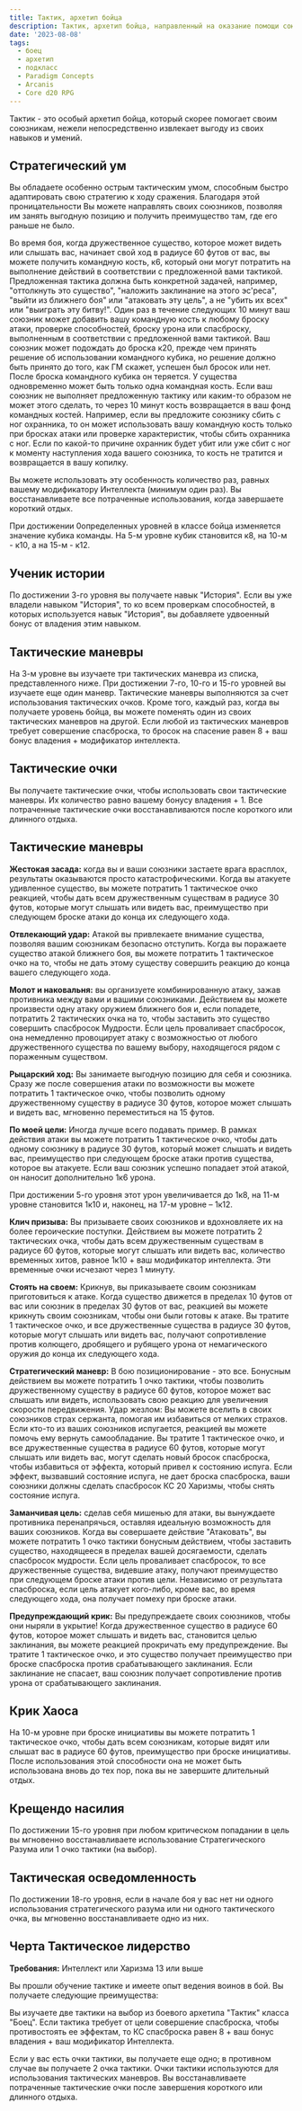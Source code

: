 ```yaml
---
title: Тактик, архетип бойца
description: Тактик, архетип бойца, направленный на оказание помощи союзникам на поле боя.
date: '2023-08-08'
tags:
  - боец
  - архетип
  - подкласс
  - Paradigm Concepts
  - Arcanis
  - Core d20 RPG
---
```


Тактик - это особый архетип бойца, который скорее помогает своим союзникам, нежели непосредственно извлекает выгоду из своих навыков и умений.

## Стратегический ум

Вы обладаете особенно острым тактическим умом, способным быстро адаптировать свою стратегию к ходу сражения. Благодаря этой проницательности Вы можете направлять своих союзников, позволяя им занять выгодную позицию и получить преимущество там, где его раньше не было.

Во время боя, когда дружественное существо, которое может видеть или слышать вас, начинает свой ход в радиусе 60 футов от вас, вы можете получить командную кость, к6, который они могут потратить на выполнение действий в соответствии с предложенной вами тактикой. Предложенная тактика должна быть конкретной задачей, например, "оттолкнуть это существо", "наложить заклинание на этого эс'реса", "выйти из ближнего боя" или "атаковать эту цель", а не "убить их всех" или "выиграть эту битву!". Один раз в течение следующих 10 минут ваш союзник может добавить вашу командную кость к любому броску атаки, проверке способностей, броску урона или спасброску, выполненным в соответствии с предложенной вами тактикой. Ваш союзник может подождать до броска к20, прежде чем принять решение об использовании командного кубика, но решение должно быть принято до того, как ГМ скажет, успешен был бросок или нет. После броска командного кубика он теряется. У существа одновременно может быть только одна командная кость. Если ваш союзник не выполняет предложенную тактику или каким-то образом не может этого сделать, то через 10 минут кость возвращается в ваш фонд командных костей. Например, если вы предложите союзнику сбить с ног охранника, то он может использовать вашу командную кость только при бросках атаки или проверке характеристик, чтобы сбить охранника с ног. Если по какой-то причине охранник будет убит или уже сбит с ног к моменту наступления хода вашего союзника, то кость не тратится и возвращается в вашу копилку.

Вы можете использовать эту особенность количество раз, равных вашему модификатору Интеллекта (минимум один раз). Вы восстанавливаете все потраченные использования, когда завершаете короткий отдых.

При достижении 0определенных уровней в классе бойца изменяется значение кубика команды. На 5-м уровне кубик становится к8, на 10-м - к10, а на 15-м - к12.

## Ученик истории

По достижении 3-го уровня вы получаете навык "История". Если вы уже владели навыком "История", то ко всем проверкам способностей, в которых используется навык "История", вы добавляете удвоенный бонус от владения этим навыком.

## Тактические маневры

На 3-м уровне вы изучаете три тактических маневра из списка, представленного ниже. При достижении 7-го, 10-го и 15-го уровней вы изучаете еще один маневр. Тактические маневры выполняются за счет использования тактических очков. Кроме того, каждый раз, когда вы получаете уровень бойца, вы можете поменять один из своих тактических маневров на другой. Если любой из тактических маневров требует совершение спасброска, то бросок на спасение равен 8 + ваш бонус владения + модификатор интеллекта.

## Тактические очки

Вы получаете тактические очки, чтобы использовать свои тактические маневры. Их количество равно вашему бонусу владения + 1. Все потраченные тактические очки восстанавливаются после короткого или длинного отдыха.

## Тактические маневры

**Жестокая засада:** когда вы и ваши союзники застаете врага врасплох, результаты оказываются просто катастрофическими. Когда вы атакуете удивленное существо, вы можете потратить 1 тактическое очко реакцией, чтобы дать всем дружественным существам в радиусе 30 футов, которые могут слышать или видеть вас, преимущество при следующем броске атаки до конца их следующего хода.

**Отвлекающий удар:** Атакой вы привлекаете внимание существа, позволяя вашим союзникам безопасно отступить. Когда вы поражаете существо атакой ближнего боя, вы можете потратить 1 тактическое очко на то, чтобы не дать этому существу совершить реакцию до конца вашего следующего хода.

**Молот и наковальня:** вы организуете комбинированную атаку, зажав противника между вами и вашими союзниками. Действием вы можете произвести одну атаку оружием ближнего боя и, если попадете, потратить 2 тактических очка на то, чтобы заставить это существо совершить спасбросок Мудрости. Если цель проваливает спасбросок, она немедленно провоцирует атаку с возможностью от любого дружественного существа по вашему выбору, находящегося рядом с пораженным существом.

**Рыцарский ход:** Вы занимаете выгодную позицию для себя и союзника. Сразу же после совершения атаки по возможности вы можете потратить 1 тактическое очко, чтобы позволить одному дружественному существу в радиусе 30 футов, которое может слышать и видеть вас, мгновенно переместиться на 15 футов.

**По моей цели:** Иногда лучше всего подавать пример. В рамках действия атаки вы можете потратить 1 тактическое очко, чтобы дать одному союзнику в радиусе 30 футов, который может слышать и видеть вас, преимущество при следующем броске атаки против существа, которое вы атакуете. Если ваш союзник успешно попадает этой атакой, он наносит дополнительно 1к6 урона.

При достижении 5-го уровня этот урон увеличивается до 1к8, на 11-м уровне становится 1к10 и, наконец, на 17-м уровне – 1к12.

**Клич призыва:** Вы призываете своих союзников и вдохновляете их на более героические поступки. Действием вы можете потратить 2 тактических очка, чтобы дать всем дружественным существам в радиусе 60 футов, которые могут слышать или видеть вас, количество временных хитов, равное 1к10 + ваш модификатор интеллекта. Эти временные очки исчезают через 1 минуту.

**Стоять на своем:** Крикнув, вы приказываете своим союзникам приготовиться к атаке. Когда существо движется в пределах 10 футов от вас или союзник в пределах 30 футов от вас, реакцией вы можете крикнуть своим союзникам, чтобы они были готовы к атаке. Вы тратите 1 тактическое очко, и все дружественные существа в радиусе 30 футов, которые могут слышать или видеть вас, получают сопротивление против колющего, дробящего и рубящего урона от немагического оружия до конца их следующего хода.

**Стратегический маневр:** В бою позиционирование - это все. Бонусным действием вы можете потратить 1 очко тактики, чтобы позволить дружественному существу в радиусе 60 футов, которое может вас слышать или видеть, использовать свою реакцию для увеличения скорости передвижения.
Удар жезлом: Вы можете вселить в своих союзников страх сержанта, помогая им избавиться от мелких страхов. Если кто-то из ваших союзников испугается, реакцией вы можете помочь ему вернуть самообладание. Вы тратите 1 тактическое очко, и все дружественные существа в радиусе 60 футов, которые могут слышать или видеть вас, могут сделать новый бросок спасброска, чтобы избавиться от эффекта, который привел к состоянию испуга. Если эффект, вызвавший состояние испуга, не дает броска спасброска, ваши союзники должны сделать спасбросок КС 20 Харизмы, чтобы снять состояние испуга.

**Заманчивая цель:** сделав себя мишенью для атаки, вы вынуждаете противника перенапрячься, оставляя идеальную возможность для ваших союзников. Когда вы совершаете действие "Атаковать", вы можете потратить 1 очко тактики бонусным действием, чтобы заставить существо, находящееся в пределах вашей досягаемости, сделать спасбросок мудрости. Если цель проваливает спасбросок, то все дружественные существа, видевшие атаку, получают преимущество при следующем броске атаки против цели. Независимо от результата спасброска, если цель атакует кого-либо, кроме вас, во время следующего хода, она получает помеху при броске атаки.

**Предупреждающий крик:** Вы предупреждаете своих союзников, чтобы они ныряли в укрытие! Когда дружественное существо в радиусе 60 футов, которое может слышать и видеть вас, становится целью заклинания, вы можете реакцией прокричать ему предупреждение. Вы тратите 1 тактическое очко, и это существо получает преимущество при броске спасброска против срабатывающего заклинания. Если заклинание не спасает, ваш союзник получает сопротивление против урона от срабатывающего заклинания.

## Крик Хаоса

На 10-м уровне при броске инициативы вы можете потратить 1 тактическое очко, чтобы дать всем союзникам, которые видят или слышат вас в радиусе 60 футов, преимущество при броске инициативы. После использования этой способности она не может быть использована вновь до тех пор, пока вы не завершите длительный отдых.

## Крещендо насилия

По достижении 15-го уровня при любом критическом попадании в цель вы мгновенно восстанавливаете использование Стратегического Разума или 1 очко тактики (на выбор).

## Тактическая осведомленность

По достижении 18-го уровня, если в начале боя у вас нет ни одного использования стратегического разума или ни одного тактического очка, вы мгновенно восстанавливаете одно из них.

## Черта Тактическое лидерство

**Требования:** Интеллект или Харизма 13 или выше

Вы прошли обучение тактике и имеете опыт ведения воинов в бой. Вы получаете следующие преимущества:

Вы изучаете две тактики на выбор из боевого архетипа "Тактик" класса "Боец". Если тактика требует от цели совершение спасброска, чтобы противостоять ее эффектам, то КС спасброска равен 8 + ваш бонус владения + ваш модификатор Интеллекта.

Если у вас есть очки тактики, вы получаете еще одно; в противном случае вы получаете 2 очка тактики. Очки тактики используются для использования тактических маневров. Вы восстанавливаете потраченные тактические очки после завершения короткого или длинного отдыха.
